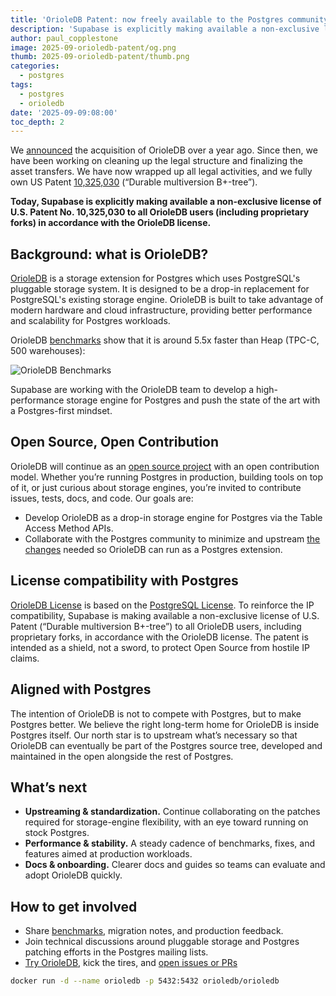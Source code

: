 ```yaml
---
title: 'OrioleDB Patent: now freely available to the Postgres community'
description: 'Supabase is explicitly making available a non-exclusive license of the OrioleDB patent to all OrioleDB users in accordance with the OrioleDB license.'
author: paul_copplestone
image: 2025-09-orioledb-patent/og.png
thumb: 2025-09-orioledb-patent/thumb.png
categories:
  - postgres
tags:
  - postgres
  - orioledb
date: '2025-09-09:08:00'
toc_depth: 2
---
```


We [announced](/blog/supabase-acquires-oriole) the acquisition of OrioleDB over a year ago. Since then, we have been working on cleaning up the legal structure and finalizing the asset transfers. We have now wrapped up all legal activities, and we fully own US Patent [10,325,030](https://patents.google.com/patent/US10325030B2/) (“Durable multiversion B+-tree”).

**Today, Supabase is explicitly making available a non-exclusive license of U.S. Patent No. 10,325,030 to all OrioleDB users (including proprietary forks) in accordance with the OrioleDB license.**

## Background: what is OrioleDB?

[OrioleDB](https://www.orioledb.com) is a storage extension for Postgres which uses PostgreSQL's pluggable storage system. It is designed to be a drop-in replacement for PostgreSQL's existing storage engine. OrioleDB is built to take advantage of modern hardware and cloud infrastructure, providing better performance and scalability for Postgres workloads.

OrioleDB [benchmarks](https://www.orioledb.com/blog/orioledb-beta12-benchmarks) show that it is around 5.5x faster than Heap (TPC-C, 500 warehouses):

![OrioleDB Benchmarks](/images/blog/2025-09-orioledb-patent/orioledb-benchmark.png)

Supabase are working with the OrioleDB team to develop a high-performance storage engine for Postgres and push the state of the art with a Postgres-first mindset.

## Open Source, Open Contribution

OrioleDB will continue as an [open source project](https://github.com/orioledb/orioledb) with an open contribution model. Whether you’re running Postgres in production, building tools on top of it, or just curious about storage engines, you’re invited to contribute issues, tests, docs, and code. Our goals are:

- Develop OrioleDB as a drop-in storage engine for Postgres via the Table Access Method APIs.
- Collaborate with the Postgres community to minimize and upstream [the changes](https://www.orioledb.com/docs#patch-set) needed so OrioleDB can run as a Postgres extension.

## License compatibility with Postgres

[OrioleDB License](https://github.com/orioledb/orioledb?tab=License-1-ov-file#readme) is based on the [PostgreSQL License](https://github.com/postgres/postgres?tab=License-1-ov-file). To reinforce the IP compatibility, Supabase is making available a non-exclusive license of U.S. Patent (“Durable multiversion B+-tree”) to all OrioleDB users, including proprietary forks, in accordance with the OrioleDB license. The patent is intended as a shield, not a sword, to protect Open Source from hostile IP claims.

## **Aligned with Postgres**

The intention of OrioleDB is not to compete with Postgres, but to make Postgres better. We believe the right long-term home for OrioleDB is inside Postgres itself. Our north star is to upstream what’s necessary so that OrioleDB can eventually be part of the Postgres source tree, developed and maintained in the open alongside the rest of Postgres.

## What’s next

- **Upstreaming & standardization.** Continue collaborating on the patches required for storage-engine flexibility, with an eye toward running on stock Postgres.
- **Performance & stability.** A steady cadence of benchmarks, fixes, and features aimed at production workloads.
- **Docs & onboarding.** Clearer docs and guides so teams can evaluate and adopt OrioleDB quickly.

## How to get involved

- Share [benchmarks](https://www.orioledb.com/blog/orioledb-beta12-benchmarks), migration notes, and production feedback.
- Join technical discussions around pluggable storage and Postgres patching efforts in the Postgres mailing lists.
- [Try OrioleDB](https://www.orioledb.com/docs/usage/getting-started), kick the tires, and [open issues or PRs](https://github.com/orioledb/orioledb)

```bash
docker run -d --name orioledb -p 5432:5432 orioledb/orioledb
```
